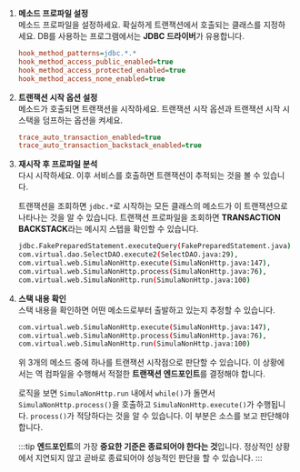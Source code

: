 1. **메소드 프로파일 설정**  
    메소드 프로파일을 설정하세요. 확실하게 트랜잭션에서 호출되는 클래스를 지정하세요. DB를 사용하는 프로그램에서는 **JDBC 드라이버**가 유용합니다. 
    ```ini title='whatap.conf'
    hook_method_patterns=jdbc.*.*
    hook_method_access_public_enabled=true
    hook_method_access_protected_enabled=true
    hook_method_access_none_enabled=true
    ```
1. **트랜잭션 시작 옵션 설정**  
    메소드가 호출되면 트랜잭션을 시작하세요. 트랜잭션 시작 옵션과 트랜잭션 시작 시 스택을 덤프하는 옵션을 켜세요. 

    ```ini title='whatap.conf'
    trace_auto_transaction_enabled=true
    trace_auto_transaction_backstack_enabled=true
    ```
1. **재시작 후 프로파일 분석**  
    다시 시작하세요. 이후 서비스를 호출하면 트랜잭션이 추적되는 것을 볼 수 있습니다. 

    트랜잭션을 조회하면 `jdbc.*`로 시작하는 모든 클래스의 메소드가 이 트랜잭션으로 나타나는 것을 알 수 있습니다. 트랜잭션 프로파일을 조회하면 **TRANSACTION BACKSTACK**라는 메시지 스텝을 확인할 수 있습니다.

    ```bash title='TRANSACTION BACKSTACK'
    jdbc.FakePreparedStatement.executeQuery(FakePreparedStatement.java),
    com.virtual.dao.SelectDAO.execute2(SelectDAO.java:29),
    com.virtual.web.SimulaNonHttp.execute(SimulaNonHttp.java:147),
    com.virtual.web.SimulaNonHttp.process(SimulaNonHttp.java:76),
    com.virtual.web.SimulaNonHttp.run(SimulaNonHttp.java:100)
    ```
1. **스택 내용 확인**     
    스택 내용을 확인하면 어떤 메소드로부터 출발하고 있는지 추정할 수 있습니다.

    ```bash title='예제'
    com.virtual.web.SimulaNonHttp.execute(SimulaNonHttp.java:147),
    com.virtual.web.SimulaNonHttp.process(SimulaNonHttp.java:76),
    com.virtual.web.SimulaNonHttp.run(SimulaNonHttp.java:100)
    ```

    위 3개의 메소드 중에 하나를 트랜잭션 시작점으로 판단할 수 있습니다. 이 상황에서는 역 컴파일을 수행해서 적절한 **트랜잭션 엔드포인트**를 결정해야 합니다.

    로직을 보면 `SimulaNonHttp.run` 내에서 `while()`가 돌면서 `SimulaNonHttp.process()`을 호출하고 `SimulaNonHttp.execute()`가 수행됩니다. `process()`가 적당하다는 것을 알 수 있습니다. 이 부분은 소스를 보고 판단해야 합니다.

    :::tip
    **엔드포인트**의 가장 **중요한 기준은 종료되어야 한다는 것**입니다. 정상적인 상황에서 지연되지 않고 곧바로 종료되어야 성능적인 판단을 할 수 있습니다.
    :::